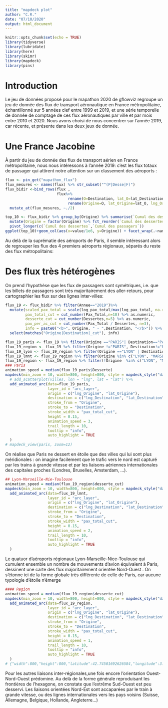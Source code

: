 ```yaml
---
title: "mapdeck plot"
author: "C.R."
date: "07/10/2020"
output: html_document
---
```


```r
knitr::opts_chunk$set(echo = TRUE)
library(tidyverse)
library(lubridate)
library(here)
library(skimr)
library(mapdeck)
library(pins)
```

# Introduction 
Le jeu de données proposé pour le mapathon 2020 de gflowviz regroupe un jeu de donnée des flux de transport aéronautique en France métropolitaine, échantillonné sur 5 années clef entre 1999 et 2019, et une série temporelle de donnée de comptage de ces flux aéronautiques par ville et par mois entre 2010 et 2020. Nous avons choisi de nous concentrer sur l'année 2019, car récente, et présente dans les deux jeux de donnée.

# Une France Jacobine

À partir du jeu de donnée des flux de transport aérien en France métropolitaine, nous nous intéressons à l'année 2019: c'est les flux totaux de passager qui attirent notre attention sur un classement des aéroports :

```r
flux <- pin_get("mapathon_flux") 
flux_mesures <- names(flux) %>% str_subset("^(P|Desse|F)")
flux_bidir <-bind_rows(flux , 
                       flux%>%
                            rename(O=Destination, lat_O=lat_Destination, lng_O=lng_Destination, Destination=Origine, lat_Destination=lat_Origine, lng_Destination=lng_Origine) %>%
                            rename(Origine=O, lat_Origine=lat_O, lng_Origine = lng_O)) %>% 
  mutate_at(flux_mesures, ~./2)

top_10 <- flux_bidir %>% group_by(Origine) %>% summarise(`Cumul des dessertes` = sum(Dessertes), `Cumul des passagers` = sum(Pax_Total)) %>% slice_max(`Cumul des dessertes`,n=15) %>% 
  mutate(Origine = factor(Origine) %>% fct_reorder(`Cumul des dessertes`)) %>% 
  pivot_longer(c(`Cumul des dessertes`,`Cumul des passagers`)) 
ggplot(top_10)+geom_col(aes(x=value/1e6, y=Origine)) + facet_wrap(.~name, scales="free_x")+ theme_minimal()+labs(title="Aéroports métropolitains", subtitle = "Top 15 des aéroports sur la base de leurs flux en 2019, source gflowviz/DGAC.csv")+xlab("Quantité (millions)")
```

Au delà de la suprématie des aéroports de Paris, il semble intéressant alors de regrouper les flux des 4 premiers aéroports régionaux, séparés du reste des flux métropolitains:

# Des flux très hétérogènes

On prend l'hypothèse que les flux de passagers sont symétriques, i.e. que les billets de passagers sont très majoritairement des aller-retours, pour cartographier les flux sur des lignes inter-villes:  

```r
flux_19 <- flux_bidir %>% filter(Annee=="2019")%>%
  mutate(scaled_pax_total = scale(log_pax_total/max(log_pax_total, na.rm = T))*5,
         pax_total_cut = cut_number(Pax_Total,n=10) %>% as.numeric,
         desserte_cut = cut_number(Dessertes,n=5) %>% as.numeric,
         pax_per_ac_cut = cut_number(Pax_Total / Dessertes, n=3),
         info = paste0("<b>", Origine, " - ",Destination, "</b>")) %>% 
  select(matches("Origine|Destination|_cut"), info)

flux_19_paris <- flux_19 %>% filter(Origine =="PARIS"| Destination=="PARIS")
flux_19_region <- flux_19 %>% filter(Origine !="PARIS", Destination!="PARIS")
flux_19_lyon <- flux_19_region %>% filter(Origine =="LYON" | Destination=="LYON")
flux_19_lmnt <- flux_19_region %>% filter(Origine %in% c("LYON", "MARSEILLE", "NICE", "TOULOUSE" ) | Destination %in% c("LYON", "MARSEILLE", "NICE", "TOULOUSE" ) )
flux_19_region <- flux_19_region %>% filter(!Origine  %in% c("LYON", "MARSEILLE", "NICE", "TOULOUSE" ),! Destination %in% c("LYON", "MARSEILLE", "NICE", "TOULOUSE" ))
### Paris
animation_speed = median(flux_19_paris$Desserte)
mapdeck(min_zoom = 10, width=800, height=800, style = mapdeck_style("dark"), zoom = 12) %>% 
  # add_scatterplot(villes, lon = "lng", lat = "lat") %>% 
  add_animated_arc(data=flux_19_paris, 
                   layer_id = "arc_layer",
                   origin = c("lng_Origine", "lat_Origine"),
                   destination = c("lng_Destination", "lat_Destination"),
                   stroke_from = "Origine",
                   stroke_to = "Destination",
                   stroke_width = "pax_total_cut",
                   height = 0.15,
                   animation_speed = 3, 
                   trail_length = 10,
                   tooltip = "info",
                   auto_highlight = TRUE
  )
# mapdeck_view(paris, zoom=12)
```

On réalise que Paris ne dessert en étoile que des villes qui lui sont plus méridionales : on imagine facilement que le trafic vers le nord est capturé par les trains à grande vitesse et par les liaisons aériennes internationales des capitales proches (Londres, Bruxelles, Amsterdam, ...).  
```r
## Lyon-Marseille-Nie-Toulouse
animation_speed = median(flux_19_region$desserte_cut)
mapdeck(min_zoom = 10, width=800, height=800, style = mapdeck_style("dark"), zoom = 12) %>% 
  add_animated_arc(data=flux_19_lmnt, 
                   layer_id = "arc_layer",
                   origin = c("lng_Origine", "lat_Origine"),
                   destination = c("lng_Destination", "lat_Destination"),
                   stroke_from = "Origine",
                   stroke_to = "Destination",
                   stroke_width = "pax_total_cut",
                   height = 0.15,
                   animation_speed = 2, 
                   trail_length = 10,
                   tooltip = "info",
                   auto_highlight = TRUE
  )
```

Le quatuor d'aéroports régionaux Lyon-Marseille-Nice-Toulouse qui cumulent ensemble un nombre de mouvements d'avion équivalent à Paris, dessinent une carte des flux majoritairement orientée Nord-Ouest . On s'étonne ici de la forme globale très différente de celle de Paris, car aucune typologie d'étoile n'émerge
```r
#### Region
animation_speed = median(flux_19_region$desserte_cut)
mapdeck(min_zoom = 10, width=800, height=800, style = mapdeck_style("dark"), zoom = 12) %>% 
  add_animated_arc(data=flux_19_region, 
                   layer_id = "arc_layer",
                   origin = c("lng_Origine", "lat_Origine"),
                   destination = c("lng_Destination", "lat_Destination"),
                   stroke_from = "Origine",
                   stroke_to = "Destination",
                   stroke_width = "pax_total_cut",
                   height = 0.15,
                   animation_speed = 1, 
                   trail_length = 10,
                   tooltip = "info",
                   auto_highlight = TRUE
  )
# {"width":800,"height":800,"latitude":42.74501692626584,"longitude":3.3660180772866637,"zoom":4.486958848949292,"bearing":0,"pitch":0,"altitude":1.5,"maxZoom":20,"minZoom":0,"maxPitch":60,"minPitch":0,"viewId":"htmlwidget-021fe0742bc41b2a1042","viewBounds":{"north":51.27151704433172,"east":15.908495509645219,"south":32.86213386433999,"west":-9.176459355071712},"interactionState":{"isDragging":false,"isPanning":false,"isRotating":false}}


```

Pour les autres liaisons inter-régionales,une fois encore l'orientation Ouest-Nord-Ouest prédomine. Au delà de la forme générale reproduisant les frontières de l'hexagone, on constate que l'extrême Sud-Ouest est peu desservi. Les liaisons orientées Nord-Est sont accaparées par le train à grande vitesse, ou des lignes internationales vers les pays voisins (Suisse, Allemagne, Belgique, Hollande, Angleterre...)

